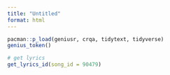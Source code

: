 ```yaml
---
title: "Untitled"
format: html
---
```


```r
pacman::p_load(geniusr, crqa, tidytext, tidyverse)
genius_token()
```




```r

# get lyrics
get_lyrics_id(song_id = 90479)
```

